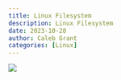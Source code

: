 ```yaml
---
title: Linux Filesystem
description: Linux Filesystem
date: 2023-10-28
author: Caleb Grant
categories: [Linux]
---
```


![](./linux-filesystem.jpeg)
